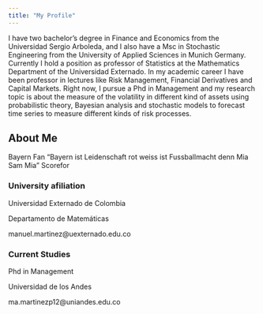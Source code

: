 ```yaml
---
title: "My Profile"
---
```


<p align="justify/center">
I have two bachelor’s degree in Finance and Economics from the Universidad Sergio Arboleda, and I also have a Msc in Stochastic Engineering from the University of Applied Sciences in Munich Germany. Currently I hold a position as professor of Statistics at the Mathematics Department of the Universidad Externado. In my academic career I have been professor in lectures like Risk Management, Financial Derivatives and Capital Markets. Right now, I pursue a Phd in Management and my research topic is about the measure of the volatility in different kind of assets using  probabilistic theory, Bayesian analysis and stochastic models to forecast time series to measure different kinds of risk processes.
</p>



## About Me

Bayern Fan "Bayern ist Leidenschaft rot weiss ist Fussballmacht denn Mia Sam Mia" Scorefor 

### University afiliation

Universidad Externado de Colombia

Departamento de Matemáticas

manuel.martinez@uexternado.edu.co

### Current Studies

Phd in Management

Universidad de los Andes

ma.martinezp12@uniandes.edu.co








